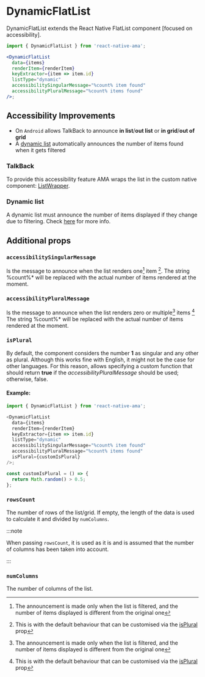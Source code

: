 
# DynamicFlatList

DynamicFlatList extends the React Native FlatList component [focused on accessibility].

```jsx
import { DynamicFlatList } from 'react-native-ama';

<DynamicFlatList
  data={items}
  renderItem={renderItem}
  keyExtractor={item => item.id}
  listType="dynamic"
  accessibilitySingularMessage="%count% item found"
  accessibilityPluralMessage="%count% items found"
/>;
```

## Accessibility Improvements

- On `Android` allows TalkBack to announce **in list**/**out list** or **in grid**/**out of grid**
- A [dynamic list](./DynamicFlatList.mdx) automatically announces the number of items found when
it gets filtered

### TalkBack

<TalkBackList />

To provide this accessibility feature AMA wraps the list in the custom native
component: [ListWrapper](./ListWrapper.mdx).

### Dynamic list

A dynamic list must announce the number of items displayed if they change due to filtering.
Check [here](../guidelines/lists.md#number-of-results) for more info.

## Additional props

### `accessibilitySingularMessage`

Is the message to announce when the list renders one[^1] item [^2].
The string %count%\* will be replaced with the actual number of items rendered at the moment.

### `accessibilityPluralMessage`

Is the message to announce when the list renders zero or multiple[^1] items [^2]
The string %count%\* will be replaced with the actual number of items rendered at the moment.

### `isPlural`

By default, the component considers the number **1** as singular and any other as plural. Although this works fine with English, it might not be the case for other languages.
For this reason, allows specifying a custom function that should return **true** if the _accessibilityPluralMessage_ should be used; otherwise, false.

#### Example:

```js
import { DynamicFlatList } from 'react-native-ama';

<DynamicFlatList
  data={items}
  renderItem={renderItem}
  keyExtractor={item => item.id}
  listType="dynamic"
  accessibilitySingularMessage="%count% item found"
  accessibilityPluralMessage="%count% items found"
  isPlural={customIsPlural}
/>;

const customIsPlural = () => {
  return Math.random() > 0.5;
};
```

### `rowsCount`

The number of rows of the list/grid. If empty, the length of the data is used to calculate it and divided by `numColumns`.

:::note

When passing `rowsCount`, it is used as it is and is assumed that the number of columns has been taken into account.

:::

### `numColumns`

The number of columns of the list.

[^1]: The announcement is made only when the list is filtered, and the number of items displayed is different from the original one
[^2]: This is with the default behaviour that can be customised via the [isPlural](#isplural) prop
